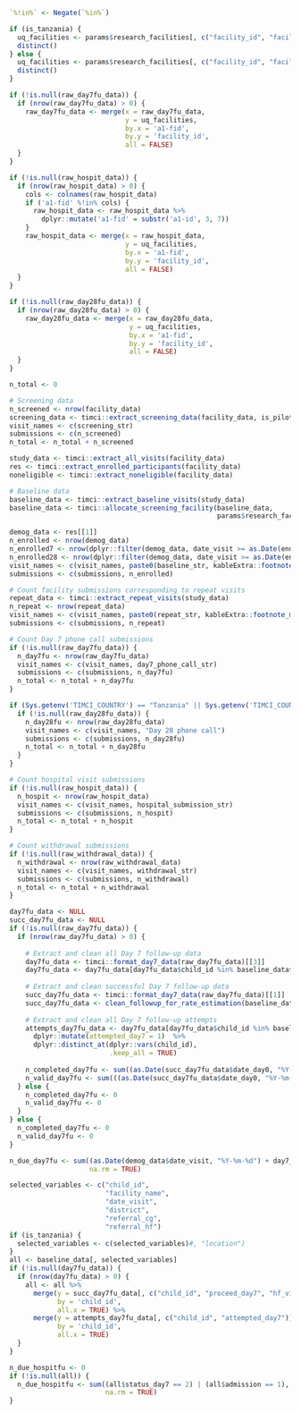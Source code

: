 ```r
`%!in%` <- Negate(`%in%`)
```

```r
if (is_tanzania) {
  uq_facilities <- params$research_facilities[, c("facility_id", "facility_name", "intervention")] %>%
  distinct()
} else {
  uq_facilities <- params$research_facilities[, c("facility_id", "facility_name")] %>%
  distinct()
}
```

```r
if (!is.null(raw_day7fu_data)) {
  if (nrow(raw_day7fu_data) > 0) {
    raw_day7fu_data <- merge(x = raw_day7fu_data,
                             y = uq_facilities,
                             by.x = 'a1-fid',
                             by.y = 'facility_id',
                             all = FALSE)
  }
}
```

```r
if (!is.null(raw_hospit_data)) {
  if (nrow(raw_hospit_data) > 0) {
    cols <- colnames(raw_hospit_data)
    if ('a1-fid' %!in% cols) {
      raw_hospit_data <- raw_hospit_data %>%
        dplyr::mutate('a1-fid' = substr('a1-id', 3, 7))
    }
    raw_hospit_data <- merge(x = raw_hospit_data,
                             y = uq_facilities,
                             by.x = 'a1-fid',
                             by.y = 'facility_id',
                             all = FALSE)
  }
}
```

```r
if (!is.null(raw_day28fu_data)) {
  if (nrow(raw_day28fu_data) > 0) {
    raw_day28fu_data <- merge(x = raw_day28fu_data,
                              y = uq_facilities,
                              by.x = 'a1-fid',
                              by.y = 'facility_id',
                              all = FALSE)
  }
}
```

```r
n_total <- 0

# Screening data
n_screened <- nrow(facility_data)
screening_data <- timci::extract_screening_data(facility_data, is_pilot)
visit_names <- c(screening_str)
submissions <- c(n_screened)
n_total <- n_total + n_screened

study_data <- timci::extract_all_visits(facility_data)
res <- timci::extract_enrolled_participants(facility_data)
noneligible <- timci::extract_noneligible(facility_data)

# Baseline data
baseline_data <- timci::extract_baseline_visits(study_data)
baseline_data <- timci::allocate_screening_facility(baseline_data,
                                                    params$research_facilities)

demog_data <- res[[1]]
n_enrolled <- nrow(demog_data)
n_enrolled7 <- nrow(dplyr::filter(demog_data, date_visit >= as.Date(end_date - 6)))
n_enrolled28 <- nrow(dplyr::filter(demog_data, date_visit >= as.Date(end_date - 27)))
visit_names <- c(visit_names, paste0(baseline_str, kableExtra::footnote_marker_number(1)))
submissions <- c(submissions, n_enrolled)

# Count facility submissions corresponding to repeat visits
repeat_data <- timci::extract_repeat_visits(study_data)
n_repeat <- nrow(repeat_data)
visit_names <- c(visit_names, paste0(repeat_str, kableExtra::footnote_marker_number(2)))
submissions <- c(submissions, n_repeat)

# Count Day 7 phone call submissions
if (!is.null(raw_day7fu_data)) {
  n_day7fu <- nrow(raw_day7fu_data)
  visit_names <- c(visit_names, day7_phone_call_str)
  submissions <- c(submissions, n_day7fu)
  n_total <- n_total + n_day7fu
}

if (Sys.getenv('TIMCI_COUNTRY') == "Tanzania" || Sys.getenv('TIMCI_COUNTRY') == "India") {
  if (!is.null(raw_day28fu_data)) {
    n_day28fu <- nrow(raw_day28fu_data)
    visit_names <- c(visit_names, "Day 28 phone call")
    submissions <- c(submissions, n_day28fu)
    n_total <- n_total + n_day28fu
  }
}

# Count hospital visit submissions
if (!is.null(raw_hospit_data)) {
  n_hospit <- nrow(raw_hospit_data)
  visit_names <- c(visit_names, hospital_submission_str)
  submissions <- c(submissions, n_hospit)
  n_total <- n_total + n_hospit
}

# Count withdrawal submissions
if (!is.null(raw_withdrawal_data)) {
  n_withdrawal <- nrow(raw_withdrawal_data)
  visit_names <- c(visit_names, withdrawal_str)
  submissions <- c(submissions, n_withdrawal)
  n_total <- n_total + n_withdrawal
}
```

```r
day7fu_data <- NULL
succ_day7fu_data <- NULL
if (!is.null(raw_day7fu_data)) {
  if (nrow(raw_day7fu_data) > 0) {
    
    # Extract and clean all Day 7 follow-up data
    day7fu_data <- timci::format_day7_data(raw_day7fu_data)[[3]]
    day7fu_data <- day7fu_data[day7fu_data$child_id %in% baseline_data$child_id, ]
    
    # Extract and clean successful Day 7 follow-up data
    succ_day7fu_data <- timci::format_day7_data(raw_day7fu_data)[[1]]
    succ_day7fu_data <- clean_followup_for_rate_estimation(baseline_data, succ_day7fu_data)
    
    # Extract and clean all Day 7 follow-up attempts
    attempts_day7fu_data <- day7fu_data[day7fu_data$child_id %in% baseline_data$child_id, ] %>%
      dplyr::mutate(attempted_day7 = 1)  %>%
      dplyr::distinct_at(dplyr::vars(child_id),
                         .keep_all = TRUE)
    
    n_completed_day7fu <- sum((as.Date(succ_day7fu_data$date_day0, "%Y-%m-%d") + day7_wmin) <= Sys.Date(), na.rm = TRUE) 
    n_valid_day7fu <- sum(((as.Date(succ_day7fu_data$date_day0, "%Y-%m-%d") + day7_wmin) <= Sys.Date()) & (succ_day7fu_data$days >= day7_wmin) & (succ_day7fu_data$days <= day7_wmax), na.rm = TRUE) 
  } else {
    n_completed_day7fu <- 0
    n_valid_day7fu <- 0
  }
} else {
  n_completed_day7fu <- 0
  n_valid_day7fu <- 0
}
```

```r
n_due_day7fu <- sum((as.Date(demog_data$date_visit, "%Y-%m-%d") + day7_wmin) <= Sys.Date(),
                    na.rm = TRUE)
```

```r
selected_variables <- c("child_id",
                        "facility_name",
                        "date_visit",
                        "district",
                        "referral_cg",
                        "referral_hf")
if (is_tanzania) {
  selected_variables <- c(selected_variables)#, "location")
}
all <- baseline_data[, selected_variables]
if (!is.null(day7fu_data)) {
  if (nrow(day7fu_data) > 0) {
    all <- all %>%
      merge(y = succ_day7fu_data[, c("child_id", "proceed_day7", "hf_visit_type", "status_day7", "admission", "date_call")],
            by = 'child_id',
            all.x = TRUE) %>%
      merge(y = attempts_day7fu_data[, c("child_id", "attempted_day7")],
            by = 'child_id',
            all.x = TRUE)
  }
}
```

```r
n_due_hospitfu <- 0
if (!is.null(all)) {
  n_due_hospitfu <- sum((all$status_day7 == 2) | (all$admission == 1),
                        na.rm = TRUE)
}
```
